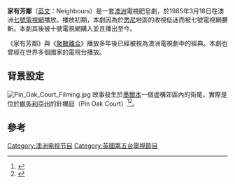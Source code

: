 {{noteTA
|G1=地名
}}
{{Infobox television
| show_name            = 家有芳鄰
| original_name        = {{lang|en|Neighbours}}
| image                = 
| caption              = 
| show_name_2          = 
| genre                = [[肥皂剧|肥皂剧]]
| format               = 电视连续剧
| creator              = {{link-en|雷沃森|Reg Watson}}
| based_on             = 
| developer            = 
| writer               = 
| director             = 
| creative_director    = 
| presenter            = 
| starring             = {{link-en|家有芳鄰角色列表|List of Neighbours characters}}
| judges               = 
| voices               = 
| narrated             = 
| theme_music_composer = 
| opentheme            = 「家有芳鄰」主題曲
| endtheme             = 
| composer             = 
| country              = {{AUS}}
| language             = [[英语|英语]]
| num_seasons          = 31
| num_episodes         = <!-- Please only update the episode count once Friday's double episode has been shown each week --> {{nowrap|7250（至2015年11月6日）}}
| list_episodes        = 
| executive_producer   = 約翰·霍姆斯
| producer             = 羅倫士·威爾遜
| editor               = 
| location             = 
| cinematography       = 
| camera               = 
| runtime              = 22分钟
| company              = Grundy Television（1985年–2006年）<br /> FremantleMedia Australia（2006年至今）
| distributor          = FremantleMedia
| channel              = [[七號電視網|七號電視網]]（1985年–1986年）<br /> [[十號電視網|十號電視網]]（1986年–2010年） <br /> {{link-en|十一频道 (澳大利亚)|Eleven (Australian TV channel)|十一频道}}（2011年至今）
| picture_format       = [[576i|576i]] ([[4:3|4:3]])（1988年–2000年）<br />[[576i|576i]] ([[16:9|16:9]])（2001年至今）
| audio_format         = 立體聲
| first_run            = 
| first_aired          = {{Start date|1985|3|18}}
| last_aired           = 至今
| preceded_by          = 
| followed_by          = 
| related              = 
| website              = http://tenplay.com.au/channel-eleven/neighbours
| website_title        = 官方网站
| production_website   = 
| 台灣名稱             =
| 港澳名稱             = 
}}
'''家有芳鄰'''（[[英文|英文]]：Neighbours）是一套[[澳大利亞|澳洲]]電視肥皂劇，於1985年3月18日在澳洲[[七號電視網|七號電視網]]播放。播放初期，本劇因為於[[悉尼|悉尼]]地區的收視低迷而被七號電視網腰斬。本劇其後被十號電視網購入並且播出至今。

《家有芳鄰》與《[[聚散離合|聚散離合]]》播放多年後已經被視為澳洲電視劇中的經典。本劇也曾經在世界多個國家的電視台播放。

==背景設定==
[[File:Pin_Oak_Court_Filming.jpg|right]]
故事發生於[[墨爾本|墨爾本]]一個虛構郊區內的{{link-en|拉姆齊街|Ramsay Street}}街尾，實際是位於[[維多利亞州|維多利亞州]]{{link-en|南佛蒙特|Vermont South, Victoria}}的針櫟庭（Pin Oak Court）<ref name="25Years">{{cite web|url=http://holysoap.five.tv/neighbours/news/neighbours-25-years-young-6596|title=Neighbours: 25 years young|work=[[Holy_Soap|Holy Soap]]|publisher=[[Channel_5_(UK)|Channel 5]]|date=2010-03-18|accessdate=2010-05-25|archiveurl=https://www.webcitation.org/5pzMbKoZs?url=http://holysoap.five.tv/neighbours/news/neighbours-25-years-young-6596|archivedate=2010-05-25|deadurl=yes}}</ref><ref>{{cite web|url=http://www.backpackmelbourne.com/displayobject.cfm/objectid.656278FC-E055-447A-9F0CC5A16BF84C05/|title=Love Thy Neighbour|publisher=Backpack Melbourne|accessdate=18 December 2009<!-- |archiveurl=http://www.webcitation.org/5pzLMnZxv|archivedate=25 May 2010 -->|archive-url=https://www.webcitation.org/5pzLMnZxv?url=http://www.backpackmelbourne.com/displayobject.cfm/objectid.656278FC-E055-447A-9F0CC5A16BF84C05/|archive-date=2010-05-25|dead-url=yes}}</ref>。

==參考==
{{reflist}}

{{DEFAULTSORT:Neighbours}}
[[Category:澳洲电视节目|Category:澳洲电视节目]]
[[Category:英國第五台電視節目|Category:英國第五台電視節目]]